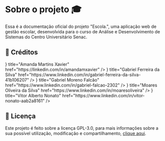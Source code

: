 
# Sobre o projeto 🎓

Essa é a documentação oficial do projeto "Escola.", uma aplicação web de gestão escolar, desenvolvida para o curso de Análise e Desenvolvimento de Sistemas do Centro Universitário Senac.

## 📝 Créditos

<Cards>
  <Card
    icon={<Linkedin />}
    title="Amanda Martins Xavier"
    href="https://linkedin.com/in/amandamxavier"
  />
  <Card
    icon={<Linkedin />}
    title="Gabriel Ferreira da Silva"
    href="https://www.linkedin.com/in/gabriel-ferreira-da-silva-41b106207"
  />
  <Card
    icon={<Linkedin />}
    title="Gabriel Moreno Falcão"
    href="https://www.linkedin.com/in/gabriel-falcao-2302"
  />
  <Card
    icon={<Linkedin />}
    title="Moares Oliveira da Silva"
    href="https://www.linkedin.com/in/moaresoliveira"
  />
  <Card
    icon={<Linkedin />}
    title="Vitor Alberto Nonato"
    href="https://www.linkedin.com/in/vitor-nonato-aab2a8161"
  />
</Cards>

## 📜 Licença

Este projeto é feito sobre a licença GPL-3.0, para mais informações sobre a sua possível utilização, modificação e compartilhamento, [clique aqui](https://github.com/senac-escola/.github/blob/main/profile/LICENSE).
